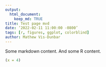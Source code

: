 ```yaml
---
output:
  html_document:
    keep_md: TRUE
title: Test page mvd
date: ‘2022-02-11 11:00:00 -0800’
tags: [r, figures, ggplot, colorblind]
author: Mathew Vis-Dunbar
---
```


Some markdown content. And some R content.

```r
(x = 4)
```